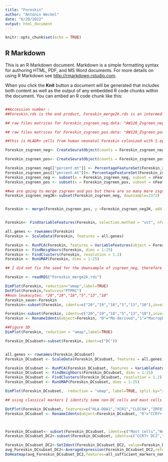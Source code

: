 ```yaml
---
title: "Foreskin"
author: "Antonin Weckel"
date: "6/20/2022"
output: html_document
---
```


```r
knitr::opts_chunk$set(echo = TRUE)
```

## R Markdown

This is an R Markdown document. Markdown is a simple formatting syntax for authoring HTML, PDF, and MS Word documents. For more details on using R Markdown see <http://rmarkdown.rstudio.com>.

When you click the **Knit** button a document will be generated that includes both content as well as the output of any embedded R code chunks within the document. You can embed an R code chunk like this:
```r

```

```r

##Accession number : 
##Foreskin.rds is the end product, Foreskin_merge2k.rds is an intermediary 

## raw files matrices for Foreskin_zsgreen_neg.data: "AW128_Zsgreen_neg_barcodes.tsv.gz" "AW128_Zsgreen_neg_features.tsv.gz" "AW128_Zsgreen_neg_matrix.mtx.gz"

## raw files matrices for Foreskin_zsgreen_pos.data: "AW128_Zsgreen_pos_barcodes.tsv.gz" "AW128_Zsgreen_pos_features.tsv.gz" "AW128_Zsgreen_pos_matrix.mtx.gz"

##this is HLADR+ cells from human neonatal Foreskin colonized with S.epidermidis-zsgreen. Zsgreen_pos lane has sorted cells containing bacteria, Zsgreen_neg lane all other cells

Foreskin_zsgreen_neg<- CreateSeuratObject(counts = Foreskin_zsgreen_neg.data, project = "zsgreen_neg", min.cells = 3, min.features = 200)

Foreskin_zsgreen_pos<- CreateSeuratObject(counts = Foreskin_zsgreen_pos.data, project = "zsgreen_neg", min.cells = 3, min.features = 200)

Foreskin_zsgreen_neg[["percent.mt"]] <- PercentageFeatureSet(Foreskin_zsgreen_neg, pattern = "^MT-")
Foreskin_zsgreen_pos[["percent.mt"]]<- PercentageFeatureSet(Foreskin_zsgreen_pos, pattern = "^MT-")
Foreskin_zsgreen_neg <- subset(x = Foreskin_zsgreen_neg, subset = nFeature_RNA > 200 & nFeature_RNA < 5000 & percent.mt < 25)
Foreskin_zsgreen_pos <- subset(x = Foreskin_zsgreen_pos, subset = nFeature_RNA > 200 & nFeature_RNA < 5000 & percent.mt < 25)

##we are going to merge zsgreen and pos but there are so many more zsgreen neg that I first downsample zsgreen neg to the same number as zsgreen pos cells (2372)
Foreskin_zsgreen_neg2K<-subset(Foreskin_zsgreen_neg, downsample=2372)


Foreskin <- merge(Foreskin_zsgreen_pos, y =Foreskin_zsgreen_neg2K, add.cell.ids = c("positive", "negative"), project = "AW128",merge.data = TRUE)



```
```r
Foreskin<- FindVariableFeatures(Foreskin, selection.method = "vst", nfeatures = 2000)

all.genes <- rownames(Foreskin)
Foreskin <- ScaleData(Foreskin, features = all.genes)

Foreskin <- RunPCA(Foreskin, features = VariableFeatures(object = Foreskin))
Foreskin <- FindNeighbors(Foreskin, dims = 1:25)
Foreskin <- FindClusters(Foreskin, resolution = 1.2)
Foreskin <- RunUMAP(Foreskin, dims = 1:25)

## I did not fix the seed for the downsample of zsgreen_neg, therefore to reproduce the figures, you need to import my combined data

Foreskin <- readRDS("Foreskin_merge2k.rds")

DimPlot(Foreskin, reduction="umap",label=TRUE)
DotPlot(Foreskin,features="PTPRC")
##non leukocytes: "20","19","18","5","13","10"
Foreskin_save<-Foreskin
Foreskin<-subset(Foreskin, idents=c("20","19","18","5","13","10"),invert=TRUE)


```
```r
Foreskin<-subset(Foreskin, idents=c("20","19","18","5","13","10"),invert=TRUE)
Foreskin <- RenameIdents(object=Foreskin, "0"="Mo-derived","1"="Macrophage","2"="DC","3"="DC","4"="Macrophage","5"="Mo-derived","6"="Macrophage","7"="Mo-derived","8"="Macrophage", "9"="Mo-derived","11"="Mo-derived","12"="DC","14"="Macrophage","15"="Mo-derived", "16"="Macrophage", "17"="DC","21"="Mo-derived")

##Figure 5D
DimPlot(Foreskin, reduction = "umap",label=TRUE)


```

```r

Foreskin_DCsubset<-subset(Foreskin, ident=c("DC"))


all.genes <- rownames(Foreskin_DCsubset)
Foreskin_DCsubset <- ScaleData(Foreskin_DCsubset, features = all.genes)

Foreskin_DCsubset <- RunPCA(Foreskin_DCsubset, features = VariableFeatures(object = Foreskin_DCsubset))
Foreskin_DCsubset <- FindNeighbors(Foreskin_DCsubset, dims = 1:25)
Foreskin_DCsubset <- FindClusters(Foreskin_DCsubset, resolution = 1.2)
Foreskin_DCsubset <- RunUMAP(Foreskin_DCsubset, dims = 1:25)

DimPlot(Foreskin_DCsubset,  reduction = "umap", label=TRUE, split.by="zsgreen")

## using classical markers I identify some non-DC cells and mast cells in the DC, so I remove those cells

DotPlot(Foreskin_DCsubset, features=c("HLA-DQA1","XCR1","CLEC9A","IRF8","CLEC10A","CD1E","CD1C","FCER1A","CCR7","BIRC3","MARCKSL1","CD1A", "CD207","CST7"))+DotPlotTheme
Foreskin_DCsubset <- RenameIdents(object=Foreskin_DCsubset, "0"="CCR7+ DC2","1"="DC2","2"="DC2","3"="DC2","4"="DC2","5"="Non-DC","6"="DC2","7"="DC1","8"="LC", "9"="Mast cells")



Foreskin_DCsubset<- subset(Foreskin_DCsubset, idents=c("Mast cells","Non-DC"), invert=TRUE)
Foreskin_DCsubset_DC2<-subset(Foreskin_DCsubset, idents=c("CCR7+ DC2","DC2"))

Foreskin_DCsubset_DC2<-SetIdent(Foreskin_DCsubset_DC2, value=Foreskin_DCsubset_DC2@meta.data$orig.ident)
avg_Foreskin_DCsubset_DC2<-AverageExpression(Foreskin_DCsubset_DC2,return.seurat = T)
DoHeatmap(avg_Foreskin_DCsubset_DC2,features=all_sufficient_markers_noCD83noCD86, draw.lines = FALSE, slot="data")+ scale_fill_gradientn(colors = c("blue", "white", "red"))+ggtitle("scale.data")


```

```r


```

